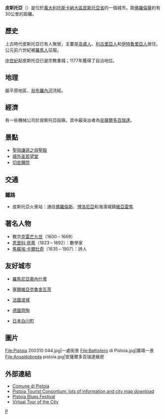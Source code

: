 {{Unreferenced|time=2019-07-20T13:38:41+00:00}}
{{Infobox Italian comune
| img_coa           = Pistoia-Stemma.png
| image_skyline     = Panorama Piana Pistoia-Prato-Firenze 1.jpg
| image_caption     = 皮斯托亞
| official_name     = 皮斯托亞<br/>Comune di Pistoia
| latd  = 43 |latm  = 56 |lats  =  |latNS  = N
| longd = 10 |longm = 55 |longs =   |longEW = E
| name              = 皮斯托亞
| region            = [[托斯卡納|托斯卡納]] 
| province          = [[皮斯托亞省|皮斯托亞省]] 
| elevation_m       = 65
| area_total_km2    = 236
| population_as_of  = 2006年9月
| population_total  = 92,267
| population_density_km2 = 391
| timezone          = [[欧洲中部时间|CET]]、[[UTC|UTC]]+1 
| coordinates       = {{coord|43|56|N|10|55|E}}
| telephone         = 0573
| postalcode        = 51100
| gentilic          = 
| website           = [http://www.comune.pistoia.it/] 
|}}
'''皮斯托亞'''（{{lang-it|Pistoia}}）是位於[[義大利|義大利]][[托斯卡納大區|托斯卡納大區]][[皮斯托亞省|皮斯托亞省]]的一個城市。距[[佛羅倫薩|佛羅倫薩]]約有30公里的距離。

==歷史==
上古時代皮斯托亞已有人聚居，主要是[[高盧人|高盧人]]、[[利古里亞人|利古里亞人]]和[[伊特魯里亞文明|伊特魯里亞人]]居住。公元前六世紀被[[羅馬人|羅馬人]]征服。

[[中世紀|中世紀]]起皮斯托亞已是宗教重城；1177年獲得了自治地位。

==地理==
屬平原地區，[[翁布羅內河|翁布羅內河]]流經。

==經濟==
有一些機械公司於皮斯托亞設廠，其中最突出者為[[安薩爾多百瑞達|安薩爾多百瑞達]]。

==景點==
*[[聖母謙遜之母聖殿|聖母謙遜之母聖殿]]
*[[城外圣若望堂_(皮斯托亚)|城外圣若望堂]]
*[[切皮醫院|切皮醫院]]

==交通==
===鐵路===
*皮斯托亞火車站：通往[[佛羅倫斯|佛羅倫斯]]、[[博洛尼亞|博洛尼亞]]和海濱城鎮[[維亞雷焦|維亞雷焦]]

==著名人物==
*教宗[[克雷芒九世|克雷芒九世]]（1600－1669）
*[[恩里科·貝蒂|恩里科·貝蒂]]（1823－1892）：數學家
*[[焦蘇埃·卡爾杜奇|焦蘇埃·卡爾杜奇]]（1835－1907）：詩人

==友好城市==
* {{flagicon|Romania}} [[羅馬尼亞|羅馬尼亞]][[奧內什蒂|奧內什蒂]]
* {{flagicon|Serbia}} [[塞爾維亞|塞爾維亞]][[克魯舍瓦茨|克魯舍瓦茨]]
* {{flagicon|France}} [[法國|法國]][[波城|波城]]
* {{flagicon|Germany}} [[德國|德國]][[齊陶|齊陶]]
* {{flagicon|Japan}} [[日本|日本]][[白川町_(日本)|白川町]]

==圖片==
<gallery>
File:Pistoia 200310 044.jpg|一處街景
File:Battistero di Pistoia.jpg|廣場一景
File:Ansaldobreda pistoia.jpg|安薩爾多百瑞達廠房
</gallery>

== 外部連結 ==
{{commons|Pistoia}}
* [http://www.comune.pistoia.it/ Comune di Pistoia] {{Wayback|url=http://www.comune.pistoia.it/ |date=20110514203416 }}
* [http://www.pistoiaturismo.com/EN Pistoia Tourist Consortium: lots of information and city map download]{{dead link|date=2018年1月 |bot=InternetArchiveBot |fix-attempted=yes }}
* [http://www.pistoiablues.com/ Pistoia Blues Festival] {{Wayback|url=http://www.pistoiablues.com/ |date=20081007025536 }}
* [http://digilander.libero.it/pistoia_tour/ Virtual Tour of the City] {{Wayback|url=http://digilander.libero.it/pistoia_tour/ |date=20081017161803 }}

{{皮斯托亞省市鎮}}

{{Authority control}}
[[Category:皮斯托亚省市镇|P]]